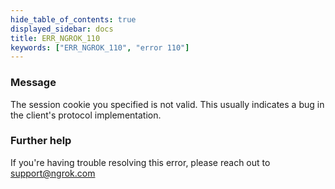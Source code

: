 ```yaml
---
hide_table_of_contents: true
displayed_sidebar: docs
title: ERR_NGROK_110
keywords: ["ERR_NGROK_110", "error 110"]
---
```


### Message

The session cookie you specified is not valid.
This usually indicates a bug in the client's protocol implementation.

### Further help

If you're having trouble resolving this error, please reach out to [support@ngrok.com](mailto:support@ngrok.com?subject=Help%20with%20ERR_NGROK_110)
